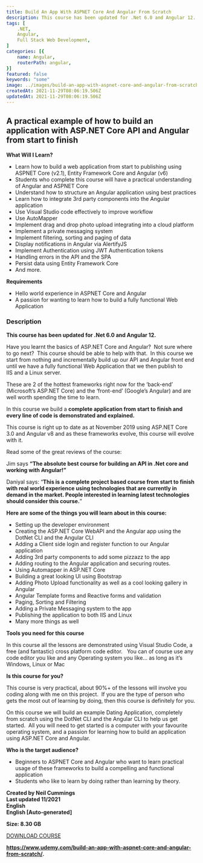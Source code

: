 ```yaml
---
title: Build An App With ASPNET Core And Angular From Scratch
description: This course has been updated for .Net 6.0 and Angular 12. Have you learnt the basics of ASP.NET Core and Angular?  Not sure where to go next?  This course should be able to help with that.  In this course we start from nothing and incrementally build up our API and Angular front end until we have a fully functional Web Application that we then publish to IIS and a Linux server. These are 2 of the hottest frameworks right now for the ‘back-end’ (Microsoft’s ASP.NET Core) and the ‘front-end’ (Google’s Angular) and are well worth spending the time to learn. In this course we build a complete application from start to finish and every line of code is demonstrated and explained. This course is right up to date as at November 2019 using ASP.NET Core 3.0 and Angular v8 and as these frameworks evolve, this course will evolve with it. 
tags: [
	.NET,
	Angular,
	Full Stack Web Development,
]
categories: [{
	name: Angular,
    routerPath: angular,
}]
featured: false
keywords: "some"
image: ../images/build-an-app-with-aspnet-core-and-angular-from-scratch.jpg
createdAt: 2021-11-29T08:06:19.506Z
updatedAt: 2021-11-29T08:06:19.506Z
---
```


## **A practical example of how to build an application with ASP.NET Core API and Angular from start to finish**

**What Will I Learn?**

-   Learn how to build a web application from start to publishing using ASPNET Core (v2.1), Entity Framework Core and Angular (v6)
-   Students who complete this course will have a practical understanding of Angular and ASPNET Core
-   Understand how to structure an Angular application using best practices
-   Learn how to integrate 3rd party components into the Angular application
-   Use Visual Studio code effectively to improve workflow
-   Use AutoMapper
-   Implement drag and drop photo upload integrating into a cloud platform
-   Implement a private messaging system
-   Implement filtering, sorting and paging of data
-   Display notifications in Angular via AlertifyJS
-   Implement Authentication using JWT Authentication tokens
-   Handling errors in the API and the SPA
-   Persist data using Entity Framework Core
-   And more.

**Requirements**

-   Hello world experience in ASPNET Core and Angular
-   A passion for wanting to learn how to build a fully functional Web Application

### **Description**

**This course has been updated for .Net 6.0 and Angular 12.**

Have you learnt the basics of ASP.NET Core and Angular?  Not sure where to go next?  This course should be able to help with that.  In this course we start from nothing and incrementally build up our API and Angular front end until we have a fully functional Web Application that we then publish to IIS and a Linux server.

These are 2 of the hottest frameworks right now for the ‘back-end’ (Microsoft’s ASP.NET Core) and the ‘front-end’ (Google’s Angular) and are well worth spending the time to learn.

In this course we build a **complete application from start to finish and every line of code is demonstrated and explained.**

This course is right up to date as at November 2019 using ASP.NET Core 3.0 and Angular v8 and as these frameworks evolve, this course will evolve with it.

Read some of the great reviews of the course:

Jim says **“The absolute best course for building an API in .Net core and working with Angular!”**

Daniyal says: “**This is a complete project based course from start to finish with real world experience using technologies that are currently in demand in the market. People interested in learning latest technologies should consider this course.**”

**Here are some of the things you will learn about in this course:**

-   Setting up the developer environment
-   Creating the ASP.NET Core WebAPI and the Angular app using the DotNet CLI and the Angular CLI
-   Adding a Client side login and register function to our Angular application
-   Adding 3rd party components to add some pizzazz to the app
-   Adding routing to the Angular application and securing routes.
-   Using Automapper in ASP.NET Core
-   Building a great looking UI using Bootstrap
-   Adding Photo Upload functionality as well as a cool looking gallery in Angular
-   Angular Template forms and Reactive forms and validation
-   Paging, Sorting and Filtering
-   Adding a Private Messaging system to the app
-   Publishing the application to both IIS and Linux
-   Many more things as well

**Tools you need for this course**

In this course all the lessons are demonstrated using Visual Studio Code, a free (and fantastic) cross platform code editor.   You can of course use any code editor you like and any Operating system you like… as long as it’s Windows, Linux or Mac

**Is this course for you?**

This course is very practical, about 90%+ of the lessons will involve you coding along with me on this project.  If you are the type of person who gets the most out of learning by doing, then this course is definitely for you.

On this course we will build an example Dating Application, completely from scratch using the DotNet CLI and the Angular CLI to help us get started.  All you will need to get started is a computer with your favourite operating system, and a passion for learning how to build an application using ASP.NET Core and Angular.

**Who is the target audience?**

-   Beginners to ASPNET Core and Angular who want to learn practical usage of these frameworks to build a compelling and functional application
-   Students who like to learn by doing rather than learning by theory.

**Created by Neil Cummings**  
**Last updated 11/2021**  
**English**  
**English \[Auto-generated\]**

**Size: 8.30 GB**

[DOWNLOAD COURSE](https://gigacourse.com/wp-content/uploads/2021/11/GigaCourse.Com-Udemy%20-%20Build%20an%20app%20with%20ASPNET%20Core%20and%20Angular%20from%20scratch.torrent)

**https://www.udemy.com/build-an-app-with-aspnet-core-and-angular-from-scratch/.**
